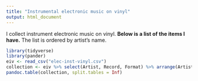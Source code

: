 ```yaml
---
title: "Instrumental electronic music on vinyl"
output: html_document
---
```


I collect instrument electronic music on vinyl.  **Below is a list of the items I have.** The list is ordered by artist's name. 

```r
library(tidyverse)
library(pander)
eiv <- read_csv("elec-inst-vinyl.csv")
collection <- eiv %>% select(Artist, Record, Format) %>% arrange(Artist) 
pandoc.table(collection, split.tables = Inf)
```




